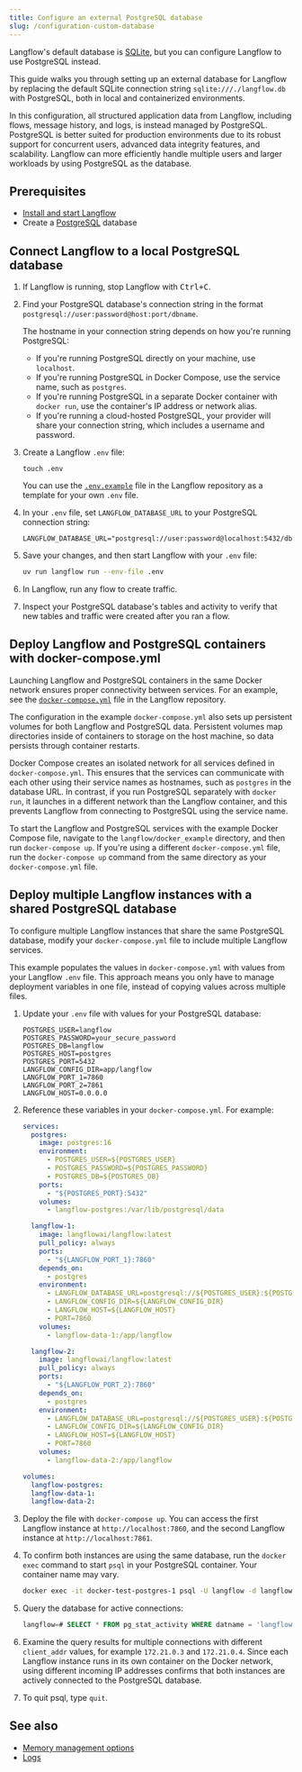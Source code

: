 ```yaml
---
title: Configure an external PostgreSQL database
slug: /configuration-custom-database
---
```


Langflow's default database is [SQLite](https://www.sqlite.org/docs.html), but you can configure Langflow to use PostgreSQL instead.

This guide walks you through setting up an external database for Langflow by replacing the default SQLite connection string `sqlite:///./langflow.db` with PostgreSQL, both in local and containerized environments.

In this configuration, all structured application data from Langflow, including flows, message history, and logs, is instead managed by PostgreSQL.
PostgreSQL is better suited for production environments due to its robust support for concurrent users, advanced data integrity features, and scalability.
Langflow can more efficiently handle multiple users and larger workloads by using PostgreSQL as the database.

## Prerequisites

- [Install and start Langflow](/get-started-installation)
- Create a [PostgreSQL](https://www.pgadmin.org/download/) database

## Connect Langflow to a local PostgreSQL database

1. If Langflow is running, stop Langflow with <kbd>Ctrl+C</kbd>.

2. Find your PostgreSQL database's connection string in the format `postgresql://user:password@host:port/dbname`.

    The hostname in your connection string depends on how you're running PostgreSQL:

    - If you're running PostgreSQL directly on your machine, use `localhost`.
    - If you're running PostgreSQL in Docker Compose, use the service name, such as `postgres`.
    - If you're running PostgreSQL in a separate Docker container with `docker run`, use the container's IP address or network alias.
    - If you're running a cloud-hosted PostgreSQL, your provider will share your connection string, which includes a username and password.

3. Create a Langflow `.env` file:

    ```
    touch .env
    ```

    You can use the [`.env.example`](https://github.com/langflow-ai/langflow/blob/main/.env.example) file in the Langflow repository as a template for your own `.env` file.

4. In your `.env` file, set `LANGFLOW_DATABASE_URL` to your PostgreSQL connection string:

    ```text
    LANGFLOW_DATABASE_URL="postgresql://user:password@localhost:5432/dbname"
    ```

5. Save your changes, and then start Langflow with your `.env` file:

    ```bash
    uv run langflow run --env-file .env
    ```

6. In Langflow, run any flow to create traffic.

7. Inspect your PostgreSQL database's tables and activity to verify that new tables and traffic were created after you ran a flow.

## Deploy Langflow and PostgreSQL containers with docker-compose.yml

Launching Langflow and PostgreSQL containers in the same Docker network ensures proper connectivity between services.
For an example, see the [`docker-compose.yml`](https://github.com/langflow-ai/langflow/blob/main/docker_example/docker-compose.yml) file in the Langflow repository.

The configuration in the example `docker-compose.yml` also sets up persistent volumes for both Langflow and PostgreSQL data.
Persistent volumes map directories inside of containers to storage on the host machine, so data persists through container restarts.

Docker Compose creates an isolated network for all services defined in `docker-compose.yml`. This ensures that the services can communicate with each other using their service names as hostnames, such as `postgres` in the database URL.
In contrast, if you run PostgreSQL separately with `docker run`, it launches in a different network than the Langflow container, and this prevents Langflow from connecting to PostgreSQL using the service name.

To start the Langflow and PostgreSQL services with the example Docker Compose file, navigate to the `langflow/docker_example` directory, and then run `docker-compose up`.
If you're using a different `docker-compose.yml` file, run the `docker-compose up` command from the same directory as your `docker-compose.yml` file.

## Deploy multiple Langflow instances with a shared PostgreSQL database

To configure multiple Langflow instances that share the same PostgreSQL database, modify your `docker-compose.yml` file to include multiple Langflow services.

This example populates the values in `docker-compose.yml` with values from your Langflow `.env` file.
This approach means you only have to manage deployment variables in one file, instead of copying values across multiple files.

1. Update your `.env` file with values for your PostgreSQL database:

    ```text
    POSTGRES_USER=langflow
    POSTGRES_PASSWORD=your_secure_password
    POSTGRES_DB=langflow
    POSTGRES_HOST=postgres
    POSTGRES_PORT=5432
    LANGFLOW_CONFIG_DIR=app/langflow
    LANGFLOW_PORT_1=7860
    LANGFLOW_PORT_2=7861
    LANGFLOW_HOST=0.0.0.0
    ```
2. Reference these variables in your `docker-compose.yml`.
For example:

    ```yaml
    services:
      postgres:
        image: postgres:16
        environment:
          - POSTGRES_USER=${POSTGRES_USER}
          - POSTGRES_PASSWORD=${POSTGRES_PASSWORD}
          - POSTGRES_DB=${POSTGRES_DB}
        ports:
          - "${POSTGRES_PORT}:5432"
        volumes:
          - langflow-postgres:/var/lib/postgresql/data

      langflow-1:
        image: langflowai/langflow:latest
        pull_policy: always
        ports:
          - "${LANGFLOW_PORT_1}:7860"
        depends_on:
          - postgres
        environment:
          - LANGFLOW_DATABASE_URL=postgresql://${POSTGRES_USER}:${POSTGRES_PASSWORD}@${POSTGRES_HOST}:${POSTGRES_PORT}/${POSTGRES_DB}
          - LANGFLOW_CONFIG_DIR=${LANGFLOW_CONFIG_DIR}
          - LANGFLOW_HOST=${LANGFLOW_HOST}
          - PORT=7860
        volumes:
          - langflow-data-1:/app/langflow

      langflow-2:
        image: langflowai/langflow:latest
        pull_policy: always
        ports:
          - "${LANGFLOW_PORT_2}:7860"
        depends_on:
          - postgres
        environment:
          - LANGFLOW_DATABASE_URL=postgresql://${POSTGRES_USER}:${POSTGRES_PASSWORD}@${POSTGRES_HOST}:${POSTGRES_PORT}/${POSTGRES_DB}
          - LANGFLOW_CONFIG_DIR=${LANGFLOW_CONFIG_DIR}
          - LANGFLOW_HOST=${LANGFLOW_HOST}
          - PORT=7860
        volumes:
          - langflow-data-2:/app/langflow

    volumes:
      langflow-postgres:
      langflow-data-1:
      langflow-data-2:
    ```

3. Deploy the file with `docker-compose up`.
You can access the first Langflow instance at `http://localhost:7860`, and the second Langflow instance at `http://localhost:7861`.

4. To confirm both instances are using the same database, run the `docker exec` command to start `psql` in your PostgreSQL container.
Your container name may vary.

    ```bash
    docker exec -it docker-test-postgres-1 psql -U langflow -d langflow
    ```

5. Query the database for active connections:

    ```sql
    langflow=# SELECT * FROM pg_stat_activity WHERE datname = 'langflow';
    ```

6. Examine the query results for multiple connections with different `client_addr` values, for example `172.21.0.3` and `172.21.0.4`.
Since each Langflow instance runs in its own container on the Docker network, using different incoming IP addresses confirms that both instances are actively connected to the PostgreSQL database.

7. To quit psql, type `quit`.

## See also

* [Memory management options](/memory)
* [Logs](/logging)